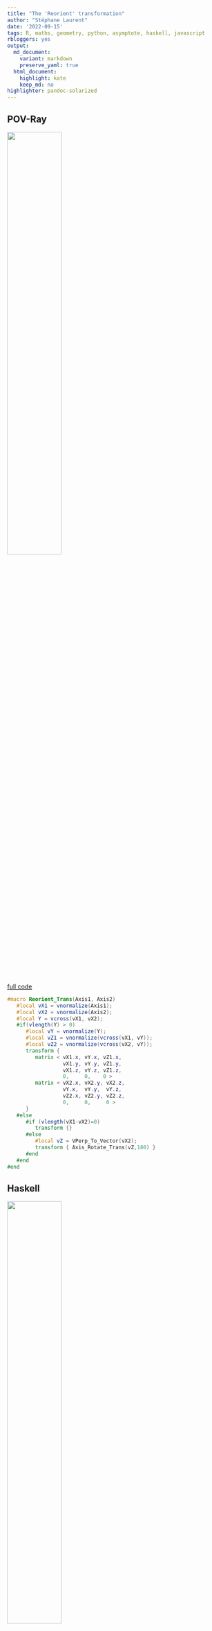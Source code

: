 ```yaml
---
title: "The 'Reorient' transformation"
author: "Stéphane Laurent"
date: '2022-09-15'
tags: R, maths, geometry, python, asymptote, haskell, javascript
rbloggers: yes
output:
  md_document:
    variant: markdown
    preserve_yaml: true
  html_document:
    highlight: kate
    keep_md: no
highlighter: pandoc-solarized
---
```



## POV-Ray

![](./figures/Reorient_povray.gif){width="50%"}

[full code](https://github.com/POV-Ray/povray/blob/master/distribution/include/transforms.inc)

```povray
#macro Reorient_Trans(Axis1, Axis2)
   #local vX1 = vnormalize(Axis1);
   #local vX2 = vnormalize(Axis2);
   #local Y = vcross(vX1, vX2);
   #if(vlength(Y) > 0)
      #local vY = vnormalize(Y);
      #local vZ1 = vnormalize(vcross(vX1, vY));
      #local vZ2 = vnormalize(vcross(vX2, vY));
      transform {
         matrix < vX1.x, vY.x, vZ1.x, 
                  vX1.y, vY.y, vZ1.y, 
                  vX1.z, vY.z, vZ1.z, 
                  0,     0,    0 >
         matrix < vX2.x, vX2.y, vX2.z,
                  vY.x,  vY.y,  vY.z, 
                  vZ2.x, vZ2.y, vZ2.z, 
                  0,     0,     0 >
      }
   #else
      #if (vlength(vX1-vX2)=0)
         transform {}
      #else
         #local vZ = VPerp_To_Vector(vX2);
         transform { Axis_Rotate_Trans(vZ,180) }
      #end
   #end
#end
```

## Haskell

![](./figures/Reorient_haskell.gif){width="50%"}

[full code](https://github.com/stla/opengl-HopfTorus)

```haskell
import Data.Foldable (toList)
import Linear

translateAndReorient :: (Real a, Floating a) => V3 a -> V3 a -> [a]
translateAndReorient axis vector = 
  concatMap toList (toList (mkTransformationMat m vector))
  where
    vx1 = axis ^/ (norm axis)
    vx2 = vector ^/ (norm vector)
    y' = cross vx1 vx2
    y = y' ^/ norm y'
    z1' = cross vx1 y
    z1 = z1' ^/ norm z1'
    z2' = cross vx2 y
    z2 = z2' ^/ norm z2'
    m1 = transpose $ V3 vx1 y z1
    m2 = V3 vx2 y z2
    m = transpose $ m1 !*! m2
```

```haskell
import Graphics.Rendering.OpenGL.GL

......

tmatrices :: [[GLfloat]]
tmatrices = 
    map (translateAndReorient (V3 0 0 1)) points
    
......

forM_ tmatrices $ \tmatrix ->
  preservingMatrix $ do
    m <- newMatrix RowMajor tmatrix :: IO (GLmatrix GLfloat)
    multMatrix m
```

## R



[full code](https://gist.github.com/stla/9c036c2ae9c678745b784ed8d895a518)

```r
Reorient_Trans <- function(Axis1, Axis2){
  vX1 <- Axis1 / sqrt(c(crossprod(Axis1)))
  vX2 <- Axis2 / sqrt(c(crossprod(Axis2)))
  Y <- rgl:::xprod(vX1, vX2)
  vY <- Y / sqrt(c(crossprod(Y)))
  Z1 <- rgl:::xprod(vX1, vY)
  vZ1 <- Z1 / sqrt(c(crossprod(Z1)))
  Z2 <- rgl:::xprod(vX2, vY)
  vZ2 <- Z2 / sqrt(c(crossprod(Z2)))
  M1 <- cbind(vX1, vY, vZ1)
  M2 <- rbind(vX2, vY, vZ2)
  M <- M1 %*% M2
  rbind(cbind(M, c(0, 0, 0)), c(0, 0, 0, 1))
}

library(rgl)

......

for(i in 1:20){
    v <- vertices[i,]
    M <- Reorient_Trans(c(0,0,1), v)
    obj <- transform3d(HTmesh, M)
    obj <- translate3d(obj, v[1], v[2], v[3])
    shade3d(obj, color=colors[i])
    shade3d(Cmesh(c(0,0,0), 0, v, 0.05, 6, 40, color="brown"))
}
```

## Python

![](./figures/Reorient_python.gif){width="50%"}

[full code](https://github.com/stla/PyVistaMiscellanous)

```python
def Reorient_Trans(Axis1, Axis2):
  vX1 = Axis1 #/ must be normalized
  vX2 = Axis2 #/ must be normalized
  Y = np.cross(vX1, vX2)
  vY = Y / np.linalg.norm(Y)
  Z1 = np.cross(vX1, vY)
  vZ1 = Z1 / np.linalg.norm(Z1)
  Z2 = np.cross(vX2, vY)
  vZ2 = Z2 / np.linalg.norm(Z2)
  M1 = np.transpose(np.array([vX1, vY, vZ1]))
  M2 = np.array([vX2, vY, vZ2])
  M = np.matmul(M1, M2)
  return np.transpose(
      np.column_stack(
          (np.vstack((M, np.zeros((1,3)))), np.transpose(np.array([0,0,0,1])))
      )
  )

......

M = Reorient_Trans(np.array([1,0,0]), v)
m = mesh.copy()
m.transform(M)
m.translate((v[0], v[1], v[2]), inplace=True)

......
```

## Asymptote

![](./figures/Reorient_asymptote.gif){width="50%"}

[full code](https://gist.github.com/stla/6892a261bc2c45509cd1482fbeff2f93)

```cpp
transform3 transReorient(triple axis, triple vector){
  triple vX1 = unit(vector);
  triple vX2 = unit(axis);
  triple vY = unit(cross(vX1,vX2));
  triple vZ1 = unit(cross(vX1,vY));
  triple vZ2 = unit(cross(vX2,vY));
  real[][] M1 = 
    {{vX1.x, vX1.y, vX1.z}, 
     {vY.x, vY.y, vY.z}, 
     {vZ1.x, vZ1.y, vZ1.z}};
  real[][] M2 = 
    {{vX2.x, vY.x, vZ2.x}, 
     {vX2.y, vY.y, vZ2.y}, 
     {vX2.z, vY.z, vZ2.z}};
  real[][] M = transpose(M2*M1);
  transform3 T = copy(identity4);
  T[0][0] = M[0][0];
  T[1][0] = M[1][0];
  T[2][0] = M[2][0];
  T[0][1] = M[0][1];
  T[1][1] = M[1][1];
  T[2][1] = M[2][1];
  T[0][2] = M[0][2];
  T[1][2] = M[1][2];
  T[2][2] = M[2][2];
  T[0][3] = vector.x;
  T[1][3] = vector.y;
  T[2][3] = vector.z;
  return T;
}
```

## three.js

<iframe src="../frames/threejs_TwentyHopfTori2.html" width="100%" height="500px" scrolling="no" frameborder="0"></iframe>

[full code](https://github.com/laustep/stlahblog/blob/gh-pages/frames/threejs_TwentyHopfTori2.html)

```js
function reorient(axis1, axis2) {
  var vX1 = axis1.normalize();
  var vX2 = axis2.normalize();
  var vY = vX1.clone().cross(vX2).normalize();
  var vZ1 = vX1.clone().cross(vY).normalize();
  var vZ2 = vX2.clone().cross(vY).normalize();
  var M1 = new THREE.Matrix3()
    .fromArray([vX1.x, vX1.y, vX1.z, vY.x, vY.y, vY.z, vZ1.x, vZ1.y, vZ1.z]);
  var M2 = new THREE.Matrix3()
    .fromArray([vX2.x, vY.x, vZ2.x, vX2.y, vY.y, vZ2.y, vX2.z, vY.z, vZ2.z]);
  var M = M1.clone().multiply(M2);
  var elems = M.elements;
  var A = new THREE.Matrix4();
  A.set(elems[0], elems[1], elems[2], axis2.x,
        elems[3], elems[4], elems[5], axis2.y,
        elems[6], elems[7], elems[8], axis2.z,
        0,        0,        0,        1);
  return A;
}
```
